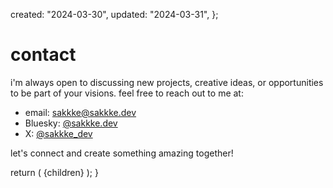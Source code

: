 
  created: "2024-03-30",
  updated: "2024-03-31",
};

# contact

i'm always open to discussing new projects, creative ideas, or opportunities to be part of your visions.
feel free to reach out to me at:

- email: [sakkke@sakkke.dev](mailto:sakkke@sakkke.dev)
- Bluesky: [@sakkke.dev](https://bsky.app/profile/sakkke.dev)
- X: [@sakkke_dev](https://twitter.com/sakkke_dev)

let's connect and create something amazing together!

  return (
    <MdxLayout created={metadata.created} updated={metadata.updated}>
      {children}
    </MdxLayout>
  );
}
